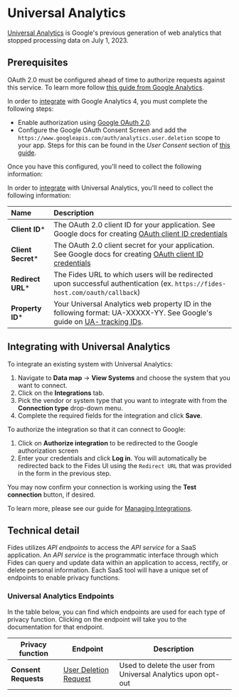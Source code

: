 
# Universal Analytics
[Universal Analytics](https://support.google.com/analytics/answer/2790010?hl=en) is Google's previous generation of web analytics that stopped processing data on July 1, 2023.

## Prerequisites
<Callout emoji="" type="info">OAuth 2.0 must be configured ahead of time to authorize requests against this service. To learn more follow [this guide from Google Analytics](https://developers.google.com/analytics/devguides/reporting/core/v4/authorization). </Callout>

In order to [integrate](../) with Google Analytics 4, you must complete the following steps:
* Enable authorization using [Google OAuth 2.0](https://developers.google.com/analytics/devguides/reporting/core/v4/authorization).
* Configure the Google OAuth Consent Screen and add  the `https://www.googleapis.com/auth/analytics.user.deletion` scope to your app. Steps for this can be found in the *User Consent* section of [this guide](https://support.google.com/cloud/answer/6158849?hl=en#zippy=%2Cpublic-and-internal-applications). 

Once you have this configured, you'll need to collect the following information:

In order to [integrate](../) with Universal Analytics, you'll need to collect the following information:

| Name                       | Description                                                                                                                             |
| :------------------------- | :-------------------------------------------------------------------------------------------------------------------------------------- |
| **Client ID***             | The OAuth 2.0 client ID for your application.  See Google docs for creating [OAuth client ID credentials](https://developers.google.com/workspace/guides/create-credentials#oauth-client-id) |
| **Client Secret***         | The OAuth 2.0 client secret for your application.  See Google docs for creating [OAuth client ID credentials](https://developers.google.com/workspace/guides/create-credentials#oauth-client-id) |
| **Redirect URL***          | The Fides URL to which users will be redirected upon successful authentication (ex. `https://fides-host.com/oauth/callback`) |
| **Property ID***       | Your Universal Analytics web property ID in the following format: UA-XXXXX-YY. See Google's guide on [UA- tracking IDs](https://support.google.com/analytics/answer/10269537?hl=en).  |

## Integrating with Universal Analytics
To integrate an existing system with Universal Analytics:

1. Navigate to **Data map** → **View Systems** and choose the system that you want to connect.
2. Click on the **Integrations** tab.
3. Pick the vendor or system type that you want to integrate with from the **Connection type** drop-down menu.
4. Complete the required fields for the integration and click **Save**.

To authorize the integration so that it can connect to Google:
1. Click on **Authorize integration** to be redirected to the Google authorization screen
2. Enter your credentials and click **Log in**. You will automatically be redirected back to the Fides UI using the `Redirect URL` that was provided in the form in the previous step.

You may now confirm your connection is working using the **Test connection** button, if desired.

To learn more, please see our guide for [Managing Integrations](/user-guides/integrations/manage-integrations).

## Technical detail

Fides utilizes _API endpoints_ to access the _API service_ for a SaaS application. An _API service_ is the programmatic interface through which Fides can query and update data within an application to access, rectify, or delete personal information. Each SaaS tool will have a unique set of endpoints to enable privacy functions.

### Universal Analytics Endpoints
In the table below, you can find which endpoints are used for each type of privacy function. Clicking on the endpoint will take you to the documentation for that endpoint.

| Privacy function | Endpoint | Description |
|----|----|----|
| **Consent Requests** | [User Deletion Request](https://developers.google.com/analytics/devguides/config/userdeletion/v3/reference/userDeletion/userDeletionRequest/upsert) | Used to delete the user from Universal Analytics upon opt-out |
